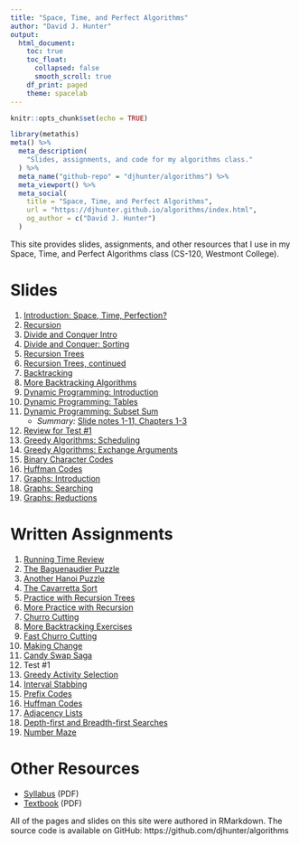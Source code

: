 ```yaml
---
title: "Space, Time, and Perfect Algorithms"
author: "David J. Hunter"
output:
  html_document:
    toc: true
    toc_float:
      collapsed: false
      smooth_scroll: true
    df_print: paged
    theme: spacelab
---
```


```r
knitr::opts_chunk$set(echo = TRUE)
```

```r
library(metathis)
meta() %>%
  meta_description(
    "Slides, assignments, and code for my algorithms class."
  ) %>%
  meta_name("github-repo" = "djhunter/algorithms") %>%
  meta_viewport() %>%
  meta_social(
    title = "Space, Time, and Perfect Algorithms",
    url = "https://djhunter.github.io/algorithms/index.html",
    og_author = c("David J. Hunter")
  )
```

This site provides slides, assignments, and other resources that I use in my Space, Time, and Perfect Algorithms class (CS-120, Westmont College).

# Slides 

1. [Introduction: Space, Time, Perfection?](slides/01intro_algorithms.html) 
2. [Recursion](slides/02recursion.html)
3. [Divide and Conquer Intro](slides/03divideandconquer.html)
4. [Divide and Conquer: Sorting](slides/04dcsorting.html)
5. [Recursion Trees](slides/05rectrees.html)
6. [Recursion Trees, continued](slides/06morerectrees.html)
7. [Backtracking](slides/07backtracking.html)
8. [More Backtracking Algorithms](slides/08backtracking2.html)
9. [Dynamic Programming: Introduction](slides/09dynprog1.html)
10. [Dynamic Programming: Tables](slides/10dynprog2.html)
11. [Dynamic Programming: Subset Sum](slides/11dynprog3.html)
    - *Summary:* [Slide notes 1-11, Chapters 1-3](slide01-11notes.html)
12. [Review for Test #1](slides/12test1review.html)
13. [Greedy Algorithms: Scheduling](slides/13greedy1.html)
14. [Greedy Algorithms: Exchange Arguments](slides/14greedy2.html)
15. [Binary Character Codes](slides/15charactercodes.html)
16. [Huffman Codes](slides/16huffman.html)
17. [Graphs: Introduction](slides/17graphs1.html)
18. [Graphs: Searching](slides/18graphs2.html)
19. [Graphs: Reductions](slides/19graphs3.html)

# Written Assignments

1. [Running Time Review](assignments/01time.html)
2. [The Baguenaudier Puzzle](assignments/02baguenaudier.html)
3. [Another Hanoi Puzzle](assignments/03morehanoi.html)
4. [The Cavarretta Sort](assignments/04cavarrettasort.html)
5. [Practice with Recursion Trees](assignments/05rectreepractice.html)
6. [More Practice with Recursion](assignments/06morerecpractice.html)
7. [Churro Cutting](assignments/07churrocutting.html)
8. [More Backtracking Exercises](assignments/08morebacktracking.html)
9. [Fast Churro Cutting](assignments/09fastchurro.html)
10. [Making Change](assignments/10changemaking.html)
11. [Candy Swap Saga](assignments/11candyswapsaga.html)
12. Test #1
13. [Greedy Activity Selection](assignments/13greedyscheduling.html)
14. [Interval Stabbing](assignments/14intervalstabbing.html)
15. [Prefix Codes](assignments/15prefixcodes.html)
16. [Huffman Codes](assignments/16huffmancodes.html)
17. [Adjacency Lists](assignments/17adjacency.html)
18. [Depth-first and Breadth-first Searches](assignments/18dfsandbfs.html)
19. [Number Maze](assignments/19numbermaze.html)

# Other Resources

- [Syllabus](tex/cs120S21.pdf) (PDF)
- [Textbook](http://jeffe.cs.illinois.edu/teaching/algorithms/book/Algorithms-JeffE.pdf) (PDF)

All of the pages and slides on this site were authored in RMarkdown. The source code is available on GitHub: https://github.com/djhunter/algorithms

